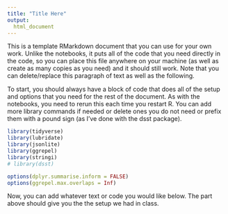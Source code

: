```yaml
---
title: "Title Here"
output:
  html_document
---
```


This is a template RMarkdown document that you can use for your own
work. Unlike the notebooks, it puts all of the code that you need
directly in  the code, so you can place this file anywhere on your
machine (as well as create as many copies as you need) and it should
still work. Note that you can delete/replace this paragraph of text
as well as the following.

To start, you should always have a block of code that does all of
the setup and options that you need for the rest of the document.
As with the notebooks, you need to rerun this each time you restart
R. You can add more library commands if needed or delete ones you 
do not need or prefix them with a pound sign (as I've done with the
dsst package).

```r
library(tidyverse)
library(lubridate)
library(jsonlite)
library(ggrepel)
library(stringi)
# library(dsst) 

options(dplyr.summarise.inform = FALSE)
options(ggrepel.max.overlaps = Inf)
```

Now, you can add whatever text or code you would like below. The
part above should give you the the setup we had in class.

```r

```